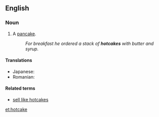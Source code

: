 ==English==

===Noun===
{{en-noun}}

# A [[pancake]].
#: ''For breakfast he ordered a stack of '''hotcakes''' with butter and syrup.''

====Translations====
{{trans-top|pancake}}
* Japanese: {{t|ja|ホットケーキ|tr=hottokēki|sc=Jpan}}
* Romanian: {{t|ro|clătită|f}}
{{trans-mid}}
{{trans-bottom}}

====Related terms====
* [[sell like hotcakes]]

[[et:hotcake]]